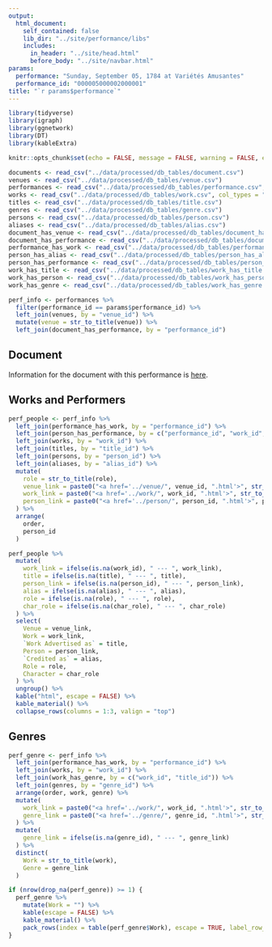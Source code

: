 ```yaml
---
output:
  html_document:
    self_contained: false
    lib_dir: "../site/performance/libs"
    includes:
      in_header: "../site/head.html"
      before_body: "../site/navbar.html"
params:
  performance: "Sunday, September 05, 1784 at Variétés Amusantes"
  performance_id: "000005000002000001"
title: "`r params$performance`"
---
```


```r
library(tidyverse)
library(igraph)
library(ggnetwork)
library(DT)
library(kableExtra)

knitr::opts_chunk$set(echo = FALSE, message = FALSE, warning = FALSE, error = FALSE)

documents <- read_csv("../data/processed/db_tables/document.csv")
venues <- read_csv("../data/processed/db_tables/venue.csv")
performances <- read_csv("../data/processed/db_tables/performance.csv", col_types = "cnDccccccc")
works <- read_csv("../data/processed/db_tables/work.csv", col_types = "ncccccc")
titles <- read_csv("../data/processed/db_tables/title.csv")
genres <- read_csv("../data/processed/db_tables/genre.csv")
persons <- read_csv("../data/processed/db_tables/person.csv")
aliases <- read_csv("../data/processed/db_tables/alias.csv")
document_has_venue <- read_csv("../data/processed/db_tables/document_has_venue.csv")
document_has_performance <- read_csv("../data/processed/db_tables/document_has_performance.csv")
performance_has_work <- read_csv("../data/processed/db_tables/performance_has_work.csv")
person_has_alias <- read_csv("../data/processed/db_tables/person_has_alias.csv")
person_has_performance <- read_csv("../data/processed/db_tables/person_has_performance.csv")
work_has_title <- read_csv("../data/processed/db_tables/work_has_title.csv")
work_has_person <- read_csv("../data/processed/db_tables/work_has_person.csv")
work_has_genre <- read_csv("../data/processed/db_tables/work_has_genre.csv")

```

```r
perf_info <- performances %>%
  filter(performance_id == params$performance_id) %>%
  left_join(venues, by = "venue_id") %>%
  mutate(venue = str_to_title(venue)) %>%
  left_join(document_has_performance, by = "performance_id")
```

## Document
Information for the document with this performance is [here](`r paste0("../document/", unique(perf_info$doc_id)[1], ".html")`).

## Works and Performers
```r
perf_people <- perf_info %>%
  left_join(performance_has_work, by = "performance_id") %>%
  left_join(person_has_performance, by = c("performance_id", "work_id", "title_id")) %>%
  left_join(works, by = "work_id") %>%
  left_join(titles, by = "title_id") %>%
  left_join(persons, by = "person_id") %>%
  left_join(aliases, by = "alias_id") %>%
  mutate(
    role = str_to_title(role),
    venue_link = paste0("<a href='../venue/", venue_id, ".html'>", str_to_title(venue), "</a>"),
    work_link = paste0("<a href='../work/", work_id, ".html'>", str_to_title(work), "</a>"),
    person_link = paste0("<a href='../person/", person_id, ".html'>", person, "</a>")
  ) %>%
  arrange(
    order,
    person_id
  )

perf_people %>%
  mutate(
    work_link = ifelse(is.na(work_id), " --- ", work_link),
    title = ifelse(is.na(title), " --- ", title),
    person_link = ifelse(is.na(person_id), " --- ", person_link),
    alias = ifelse(is.na(alias), " --- ", alias),
    role = ifelse(is.na(role), " --- ", role),
    char_role = ifelse(is.na(char_role), " --- ", char_role)
  ) %>%
  select(
    Venue = venue_link,
    Work = work_link,
    `Work Advertised as` = title,
    Person = person_link,
    `Credited as` = alias,
    Role = role,
    Character = char_role
  ) %>%
  ungroup() %>%
  kable("html", escape = FALSE) %>%
  kable_material() %>%
  collapse_rows(columns = 1:3, valign = "top")

```

## Genres
```r
perf_genre <- perf_info %>%
  left_join(performance_has_work, by = "performance_id") %>%
  left_join(works, by = "work_id") %>%
  left_join(work_has_genre, by = c("work_id", "title_id")) %>%
  left_join(genres, by = "genre_id") %>%
  arrange(order, work, genre) %>%
  mutate(
    work_link = paste0("<a href='../work/", work_id, ".html'>", str_to_title(work), "</a>"),
    genre_link = paste0("<a href='../genre/", genre_id, ".html'>", str_to_title(genre), "</a>")
  ) %>%
  mutate(
    genre_link = ifelse(is.na(genre_id), " --- ", genre_link)
  ) %>%
  distinct(
    Work = str_to_title(work), 
    Genre = genre_link
  )

if (nrow(drop_na(perf_genre)) >= 1) {
  perf_genre %>%
    mutate(Work = "") %>%
    kable(escape = FALSE) %>%
    kable_material() %>%
    pack_rows(index = table(perf_genre$Work), escape = TRUE, label_row_css = "background-color: #d1d1d1")
}  

```
